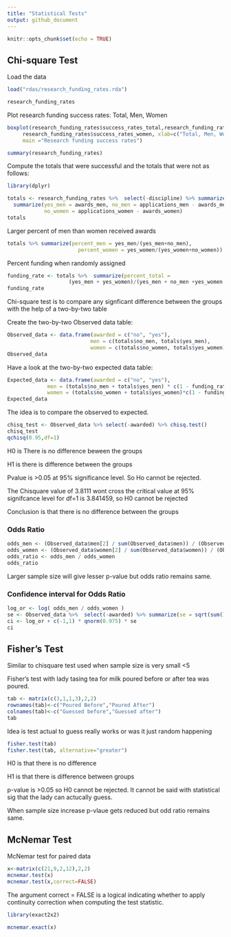 ```yaml
---
title: "Statistical Tests"
output: github_document
---
```


```r
knitr::opts_chunk$set(echo = TRUE)
```

## Chi-square Test

Load the data
```r
load("rdas/research_funding_rates.rda") 
```
```r
research_funding_rates
```

Plot research funding success rates: Total, Men, Women
```r
boxplot(research_funding_rates$success_rates_total,research_funding_rates$success_rates_men, 
     research_funding_rates$success_rates_women, xlab=c("Total, Men, Women"), 
     main ="Research funding success rates")
```

```r
summary(research_funding_rates)
```

Compute the totals that were successful and the totals that were not as follows:
```r
library(dplyr)
```

```r
totals <- research_funding_rates %>%  select(-discipline) %>% summarize_all(funs(sum)) %>%  
  summarize(yes_men = awards_men, no_men = applications_men - awards_men, yes_women = awards_women,              
            no_women = applications_women - awards_women)
totals
```

Larger percent of men than women received awards
```r
totals %>% summarize(percent_men = yes_men/(yes_men+no_men),                      
                       percent_women = yes_women/(yes_women+no_women)) 
```

Percent funding when randomly assigned
```r
funding_rate <- totals %>%  summarize(percent_total = 
                    (yes_men + yes_women)/(yes_men + no_men +yes_women + no_women)) %>% .$percent_total
funding_rate
```

Chi-square test is to compare any signficant difference between the groups with the help of a two-by-two table

Create the two-by-two Observed data table:
```r
Observed_data <- data.frame(awarded = c("no", "yes"),                       
                           men = c(totals$no_men, totals$yes_men),                      
                           women = c(totals$no_women, totals$yes_women))
Observed_data
```

Have a look at the two-by-two expected data table:
```r
Expected_data <- data.frame(awarded = c("no", "yes"),      
             men = (totals$no_men + totals$yes_men) * c(1 - funding_rate, funding_rate),        
             women = (totals$no_women + totals$yes_women)*c(1 - funding_rate, funding_rate))
Expected_data
```

The idea is to compare the observed to expected.
```r
chisq_test <- Observed_data %>% select(-awarded) %>% chisq.test()
chisq_test
qchisq(0.95,df=1)
```

H0 is There is no difference beween the groups

H1 is there is difference between the groups

Pvalue is >0.05 at 95% significance level. So Ho cannot be rejected.

The Chisquare value of 3.8111 wont cross the critical value at 95% signifcance level for df=1 is 3.841459, so H0 cannot be rejected

Conclusion is that there is no difference between the groups

### Odds Ratio
```r
odds_men <- (Observed_data$men[2] / sum(Observed_data$men)) / (Observed_data$men[1] / sum(Observed_data$men))
odds_women <- (Observed_data$women[2] / sum(Observed_data$women)) / (Observed_data$women[1] / sum(Observed_data$women))
odds_ratio <- odds_men / odds_women
odds_ratio
```

Larger sample size will give lesser p-value but odds ratio remains same.

### Confidence interval for Odds Ratio

```r
log_or <- log( odds_men / odds_women ) 
se <- Observed_data %>%  select(-awarded) %>% summarize(se = sqrt(sum(1/men) + sum(1/women))) %>%  .$se 
ci <- log_or + c(-1,1) * qnorm(0.975) * se 
ci
```



## Fisher's Test
Similar to chisquare test used when sample size is very small <5

Fisher's test with lady tasing tea for milk poured before or after tea was poured.
```r
tab <- matrix(c(3,1,1,3),2,2) 
rownames(tab)<-c("Poured Before","Poured After") 
colnames(tab)<-c("Guessed before","Guessed after") 
tab
```

Idea is test actual to guess really works or was it just random happening
```r
fisher.test(tab)
fisher.test(tab, alternative="greater") 
```

H0 is that there is no difference

H1 is that there is difference between groups

p-value is >0.05 so H0 cannot be rejected. It cannot be said with statistical sig that the lady can actucally guess.

When sample size increase p-vlaue gets reduced but odd ratio remains same.



## McNemar Test

McNemar test for paired data
```r
x<-matrix(c(21,9,2,12),2,2)
mcnemar.test(x)
mcnemar.test(x,correct=FALSE)
```

The argument correct = FALSE is a logical indicating whether to apply continuity correction when computing the test statistic.

```r
library(exact2x2)
```

```r
mcnemar.exact(x)
```
